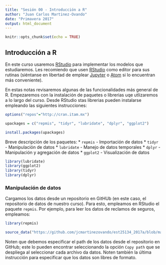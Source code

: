 ```yaml
---
title: "Sesión 00 - Introducción a R"
author: "Juan Carlos Martinez-Ovando"
date: "Primavera 2017"
output: html_document
---
```


```r
knitr::opts_chunk$set(echo = TRUE)
```

## Introducción a R

En este curso usaremos [RStudio](https://www.r-project.org/) para implementar los modelos que estudiaremos.  Les recomiendo que usen [RStudio](https://www.rstudio.com/) como editor para sus rutinas (siéntanse en libertad de emplear [Jupyter](http://jupyter.org/) o [Atom](https://atom.io/) si lo encuentran más conveniente).

En estas notas revisaremos algunas de las funcionalidades más general de R. Empezaremos con la instalación de paquetes o librerias uqe utlizaremos a lo largo del curso. Desde RStudio stas librerias pueden instalarse empleando las siguientes instrucciones:

```r
options("repos"="http://cran.itam.mx")

upackages = c("repmis", "tidyr", "lubridate", "dplyr", "ggplot2")

install.packages(upackages)
```

Breve descripción de los paquetes:
*  `repmis` - Importación de datos
*  `tidyr` - Manipulación de datos
*  `lubridate` - Manejo de datos temporales
*  `dplyr` - Manipulación y agregación de datos
*  `ggplot2` - Visualización de datos

```r
library(lubridate)
library(ggplot2)
library(tidyr)
library(dplyr)
```

### Manipulación de datos

Cargamos los datos desde un repositorio en GitHUb (en este caso, el repositorio de datos de nuestro curso). Para esto, empleamos en RStudio el paquete `repmis`. Por ejemplo, para leer los datos de reclamos de seguros, empleamos:


```r
library(repmis)

source_data("https://github.com/jcmartinezovando/est25134_2017a/blob/master/datos/AllstateClaim_DataShort.RData?raw=true")
```

Noten que debemos especificar el path de los datos desde el repositorio en GitHub; este lo pueden encontrar seleccionando la opción `Copy path` que se despliega al seleccionar cada archivo da datos. Noten también la última instrucción para especificar que los datos son libres de formato. 
